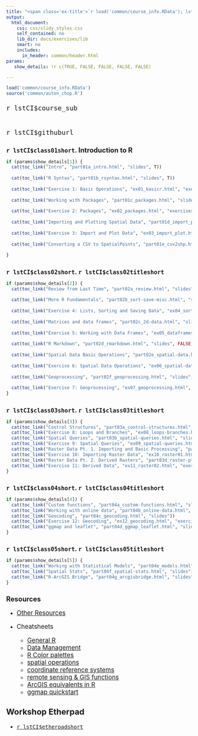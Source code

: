 ```yaml
---
title: "<span class='ex-title'>`r load('common/course_info.RData'); lstCI$course_title`</span><br/><span class='ex-subtitle'>Outline</span>"
output: 
  html_document: 
    css: css/slidy_styles.css
    self_contained: no
    lib_dir: docs/exercises/lib
    smart: no
    includes:
      in_header: common/header.html
params:
   show_details: !r c(TRUE, FALSE, FALSE, FALSE, FALSE)

---
```

<style>
h1 {
  font-size: 130%;
}
</style>

```r
load('common/course_info.RData')
source('common/auton_chop.R')
```

<p style="font-size:150%;">`r lstCI$course_sub`</p>

<p style="font-size:150%; font-family:monospace;"><br/>`r lstCI$githuburl`</p>

<div class="hrleft"></div>
# `r lstCI$class01short`. Introduction to R  

```r
if (params$show_details[1]) {
  cat(toc_link("Intro", "part01a_intro.html", "slides", T))
  
  cat(toc_link("R Syntax", "part01b_rsyntax.html", "slides", T))
  
  cat(toc_link("Exercise 1: Basic Operations", "ex01_basicr.html", "exercises", T))
  
  cat(toc_link("Working with Packages", "part01c_packages.html", "slides", T))
  
  cat(toc_link("Exercise 2: Packages", "ex02_packages.html", "exercises", T))
  
  cat(toc_link("Importing and Plotting Spatial Data", "part01d_import_plot.html", "slides", T))
  
  cat(toc_link("Exercise 3: Import and Plot Data", "ex03_import_plot.html", "exercises", T))
  
  cat(toc_link("Converting a CSV to SpatialPoints", "part01e_csv2shp.html", "slides", T))
  
}
```

<div class="hrleft"></div>
# `r lstCI$class02short`. `r lstCI$class02titleshort`

```r
if (params$show_details[2]) {
  cat(toc_link("Review from Last Time", "part02a_review.html", "slides", FALSE))
  
  cat(toc_link("More R Fundamentals", "part02b_sort-save-misc.html", "slides", FALSE))
  
  cat(toc_link("Exercise 4: Lists, Sorting and Saving Data", "ex04_sort-save-misc.html", "exercises", FALSE))
  
  cat(toc_link("Matrices and data frames", "part02c_2d-data.html", "slides", FALSE))
  
  cat(toc_link("Exercise 5: Working with Data Frames", "ex05_dataframes.html", "exercises", FALSE))
  
  cat(toc_link("R Markdown", "part02d_rmarkdown.html", "slides", FALSE))
  
  cat(toc_link("Spatial Data Basic Operations", "part02e_spatial-data.html", "slides", FALSE))
  
  cat(toc_link("Exercise 6: Spatial Data Operations", "ex06_spatial-data-ops.html", "exercises", FALSE))
  
  cat(toc_link("Geoprocessing", "part02f_geoprocessing.html", "slides", FALSE))
  
  cat(toc_link("Exercise 7: Geoprocessing", "ex07_geoprocessing.html", "exercises", FALSE))
}
```

<div class="hrleft"></div>
# `r lstCI$class03short`. `r lstCI$class03titleshort`

```r
if (params$show_details[3]) {
  cat(toc_link("Control Structures", "part03a_control-structures.html", "slides"))
  cat(toc_link("Exercise 8: Loops and Branches", "ex08_loops-branches.html", "exercises"))
  cat(toc_link("Spatial Queries", "part03b_spatial-queries.html", "slides"))
  cat(toc_link("Exercise 9: Spatial Queries", "ex09_spatial-queries.html", "exercises"))
  cat(toc_link("Raster Data Pt. 1. Importing and Basic Processing", "part03c_raster-pt1.html", "slides"))
  cat(toc_link("Exercise 10: Importing Raster Data", "ex10_raster01.html", "exercises"))
  cat(toc_link("Raster Data Pt. 2. Derived Rasters", "part03d_raster-pt2.html", "slides"))
  cat(toc_link("Exercise 11: Derived Data", "ex11_raster02.html", "exercises"))
}
```

<div class="hrleft"></div>
# `r lstCI$class04short`. `r lstCI$class04titleshort`

```r
if (params$show_details[4]) {
  cat(toc_link("Custom functions", "part04a_custom-functions.html", "slides"))
  cat(toc_link("Working with online data", "part04b_online-data.html", "slides"))
  cat(toc_link("Geocoding", "part04c_geocoding.html", "slides"))
  cat(toc_link("Exercise 12: Geocoding", "ex12_geocoding.html", "exercises"))
  cat(toc_link("ggmap and leaflet", "part04d_ggmap_leaflet.html", "slides"))
}
```

<div class="hrleft"></div>
# `r lstCI$class05short`. `r lstCI$class05titleshort`

```r
if (params$show_details[5]) {
  cat(toc_link("Working with Statistical Models", "part04e_models.html", "slides"))
  cat(toc_link("Spatial Stats", "part04f_spatial-stats.html", "slides"))
  cat(toc_link("R-ArcGIS Bridge", "part04g_arcgisbridge.html", "slides"))
}
```

<div class="hrleft"></div>
# Resources

<div style="font-size:120%; margin-bottom:2em;">
* [Other Resources](slides/resources.html){target="_blank"}

* Cheatsheets

    + [General R](extras/general-r_cheatsheet_animove.pdf)
    + [Data Management](extras/data-management_cheatsheet.pdf)
    + [R Color palettes](extras/color-palette_cheatsheet.pdf)
    + [spatial operations](extras/spatial-commands_cheatsheet_animove_2014-05-11.pdf)
    + [coordinate reference systems](extras/coordinate-ref-systems_overview.pdf)
    + [remote sensing & GIS functions](extras/RS_ecology_refcard.pdf)
    + [ArcGIS equivalents in R](extras/arcgis_to_r_spatial_cheatsheet.pdf)
    + [ggmap quickstart](extras/ggmap_cheatsheet.pdf)

# Workshop Etherpad

* [`r lstCI$etherpadshort`](`r lstCI$etherpadshort`){target="_blank"}


</div>
